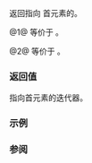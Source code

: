 {{cpp/ranges/transform_view/title|begin}}
{{cpp/ranges/transform_view/navbar}}

{{dcl begin}}
{{dcl|num=1|since=c++20|1=
constexpr /*iterator*/&lt;false&gt; begin();
}}
{{dcl|num=2|since=c++20|1=
constexpr /*iterator*/&lt;true&gt; begin() const
  requires ranges::range&lt;const V&gt; &amp;&amp;
           std::regular_invocable&lt;const F&amp;, ranges::range_reference_t&lt;const V&gt;&gt;;
}}
{{dcl end}}

返回指向 {{tt|transform_view}} 首元素的{{rlp|iterator|迭代器}}。

@1@ 等价于 {{box|{{c/core|return}}{{nbspt}}{{rlpi|iterator}}{{c/core|&lt;false&gt;{*this, ranges::begin(}}{{rlpsi|/#base_}}{{c/core|)};}}}}。

@2@ 等价于 {{box|{{c/core|return}}{{nbspt}}{{rlpi|iterator}}{{c/core|&lt;true&gt;{*this, ranges::begin(}}{{rlpsi|/#base_}}{{c/core|)};}}}}。

===返回值===
指向首元素的迭代器。

===示例===
{{example
|code=
|output=
}}

===参阅===
{{dsc begin}}
{{dsc inc|cpp/ranges/adaptor/dsc end|transform_view}}
{{dsc inc|cpp/ranges/dsc begin}}
{{dsc end}}

{{langlinks|en|es|ja}}